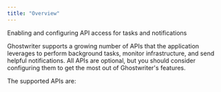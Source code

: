 ```yaml
---
title: "Overview"
---
```


Enabling and configuring API access for tasks and notifications

Ghostwriter supports a growing number of APIs that the application leverages to perform background tasks, monitor infrastructure, and send helpful notifications. All APIs are optional, but you should consider configuring them to get the most out of Ghostwriter's features.

The supported APIs are:

<CardGroup cols={2}> <Card title="VirusTotal" icon="virus" iconType="solid" href="/configuring-global-settings/configuring-apis/configuring-virustotal" /> <Card title="Slack" icon="slack" iconType="brands" href="/configuring-global-settings/configuring-apis/configuring-slack" /> <Card title="Namecheap" icon="tag" iconType="solid" href="/configuring-global-settings/configuring-apis/configuring-namecheap" /> <Card title="AWS" icon="aws" iconType="brands" href="" /> <Card title="Digital Ocean" icon="droplet" iconType="solid" href="/configuring-global-settings/configuring-apis/configuring-cloud-services" /> </CardGroup>

